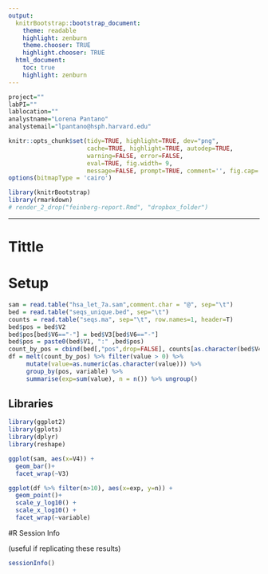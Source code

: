 ```yaml
---
output:
  knitrBootstrap::bootstrap_document:
    theme: readable
    highlight: zenburn
    theme.chooser: TRUE
    highlight.chooser: TRUE
  html_document:
    toc: true
    highlight: zenburn
---
```


```r
project=""
labPI=""
lablocation=""
analystname="Lorena Pantano"
analystemail="lpantano@hsph.harvard.edu"

```


```r
knitr::opts_chunk$set(tidy=TRUE, highlight=TRUE, dev="png",
                      cache=TRUE, highlight=TRUE, autodep=TRUE, 
                      warning=FALSE, error=FALSE,
                      eval=TRUE, fig.width= 9,
                      message=FALSE, prompt=TRUE, comment='', fig.cap='', bootstrap.show.code=FALSE)
options(bitmapType = 'cairo')
```


```r
library(knitrBootstrap)
library(rmarkdown)
# render_2_drop("feinberg-report.Rmd", "dropbox_folder")
```

---

# Tittle

# Setup
```r
sam = read.table("hsa_let_7a.sam",comment.char = "@", sep="\t")
bed = read.table("seqs_unique.bed", sep="\t")
counts = read.table("seqs.ma", sep="\t", row.names=1, header=T)
bed$pos = bed$V2
bed$pos[bed$V6=="-"] = bed$V3[bed$V6=="-"]
bed$pos = paste0(bed$V1, ":" ,bed$pos)
count_by_pos = cbind(bed[,"pos",drop=FALSE], counts[as.character(bed$V4),2:9])
df = melt(count_by_pos) %>% filter(value > 0) %>%
     mutate(value=as.numeric(as.character(value))) %>%
     group_by(pos, variable) %>%
     summarise(exp=sum(value), n = n()) %>% ungroup() 
```

## Libraries

```r
library(ggplot2)
library(gplots)
library(dplyr)
library(reshape)
```

```r
ggplot(sam, aes(x=V4)) +
  geom_bar()+
  facet_wrap(~V3)

ggplot(df %>% filter(n>10), aes(x=exp, y=n)) +
  geom_point()+
  scale_y_log10() +
  scale_x_log10() +
  facet_wrap(~variable)
```

#R Session Info

(useful if replicating these results)

```r
sessionInfo()
```


